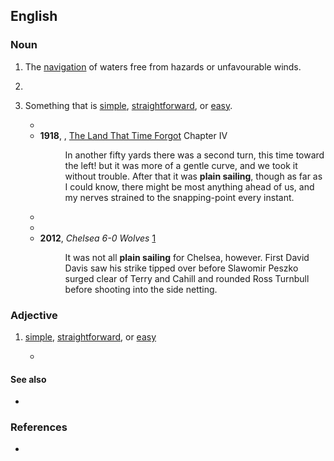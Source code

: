 ==English==

===Noun===
{{en-noun|-}}

# {{lb|en|nautical}} The [[navigation]] of waters free from hazards or unfavourable winds.
# {{lb|en|nautical}} {{obsolete spelling of|en|plane sailing}}
# {{lb|en|by extension}} Something that is [[simple]], [[straightforward]], or [[easy]].
#* {{quote-book|en|year=1853|author=William Harrison Ainsworth|title=Ainsworth's Magazine|url=http://books.google.com/books?id=5gI9AAAAYAAJ&dq=%22plain%20sailing%22%20-intitle%3A%22plain%20sailing&num=100&pg=PA78#v=onepage&q=%22plain%20sailing%22%20-intitle:%22plain%20sailing&f=false
|passage=Life is not '''plain-sailing''', and writers on Life must not put themselves in antagonism with their subject}}
#* '''1918''', {{w|Edgar Rice Burroughs}}, [[w:The Land That Time Forgot (novel)|The Land That Time Forgot]] Chapter IV
#*: In another fifty yards there was a second turn, this time toward the left! but it was more of a gentle curve, and we took it without trouble. After that it was '''plain sailing''', though as far as I could know, there might be most anything ahead of us, and my nerves strained to the snapping-point every instant.
#* {{quote-journal|en|year=1941|month=November|author=Cecil J. Allen|title=British Locomotive Practice and Performance|journal=Railway Magazine|page=484|text=At Tebay however, he began to get the mastery over these untoward conditions, and actually got back a little time up to Shap, after which all was '''plain sailing'''.}}
#* {{quote-book|en|year=2007|title=An enemy of the people|author=Hendrik Ibsen
|passage='''Plain sailing''' or no, it has got be be done, anyway}}
#* '''2012''', ''Chelsea 6-0 Wolves'' [http://www.bbc.co.uk/sport/0/football/19632463]
#*: It was not all '''plain sailing''' for Chelsea, however. First David Davis saw his strike tipped over before Slawomir Peszko surged clear of Terry and Cahill and rounded Ross Turnbull before shooting into the side netting.

===Adjective===
{{en-adj|-}}

# {{lb|en|by extension}} [[simple]], [[straightforward]], or [[easy]]
#* {{quote-book|en|year=1813|title=Good Words, Volume 14|author=unknown
|passage=He's a straightforward, '''plain-sailing''' fellow.}}

====See also====
* {{l|en|smooth sailing}}

===References===
* {{R:Lexico}}